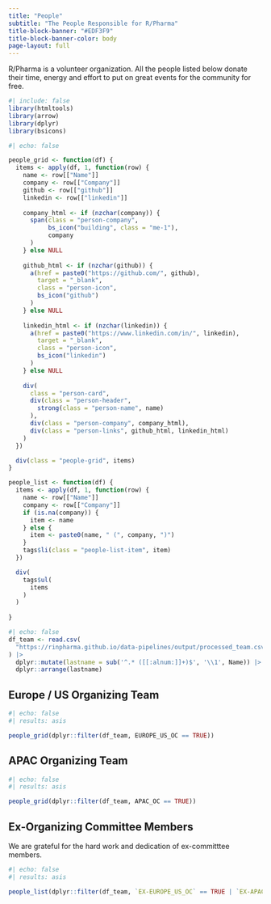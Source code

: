 ```yaml
---
title: "People"
subtitle: "The People Responsible for R/Pharma"
title-block-banner: "#EDF3F9"
title-block-banner-color: body
page-layout: full
---
```


R/Pharma is a volunteer organization.  All the people listed below donate their time, energy and effort to put on great events for the community for free.


```r
#| include: false
library(htmltools)
library(arrow)
library(dplyr)
library(bsicons)
```

```r
#| echo: false

people_grid <- function(df) {
  items <- apply(df, 1, function(row) {
    name <- row[["Name"]]
    company <- row[["Company"]]
    github <- row[["github"]]
    linkedin <- row[["linkedin"]]
    
    company_html <- if (nzchar(company)) {
      span(class = "person-company",
           bs_icon("building", class = "me-1"),
           company
      )
    } else NULL
    
    github_html <- if (nzchar(github)) {
      a(href = paste0("https://github.com/", github),
        target = "_blank",
        class = "person-icon",
        bs_icon("github")
      )
    } else NULL
    
    linkedin_html <- if (nzchar(linkedin)) {
      a(href = paste0("https://www.linkedin.com/in/", linkedin),
        target = "_blank",
        class = "person-icon",
        bs_icon("linkedin")
      )
    } else NULL
    
    div(
      class = "person-card",
      div(class = "person-header",
        strong(class = "person-name", name)
      ),
      div(class = "person-company", company_html),
      div(class = "person-links", github_html, linkedin_html)
    )
  })

  div(class = "people-grid", items)
}

people_list <- function(df) {
  items <- apply(df, 1, function(row) {
    name <- row[["Name"]]
    company <- row[["Company"]]
    if (is.na(company)) {
      item <- name
    } else {
      item <- paste0(name, " (", company, ")")
    }
    tags$li(class = "people-list-item", item)
  })

  div(
    tags$ul(
      items
    )
  )
    
}

```

```r
#| echo: false
df_team <- read.csv(
  "https://rinpharma.github.io/data-pipelines/output/processed_team.csv", check.names = FALSE
) |>
  dplyr::mutate(lastname = sub('^.* ([[:alnum:]]+)$', '\\1', Name)) |>
  dplyr::arrange(lastname)
```

## Europe / US Organizing Team

```r
#| echo: false
#| results: asis

people_grid(dplyr::filter(df_team, EUROPE_US_OC == TRUE))
```

## APAC Organizing Team

```r
#| echo: false
#| results: asis

people_grid(dplyr::filter(df_team, APAC_OC == TRUE))
```

## Ex-Organizing Committee Members

We are grateful for the hard work and dedication of ex-committtee members.

```r
#| echo: false
#| results: asis

people_list(dplyr::filter(df_team, `EX-EUROPE_US_OC` == TRUE | `EX-APAC_OC` == TRUE))


```

